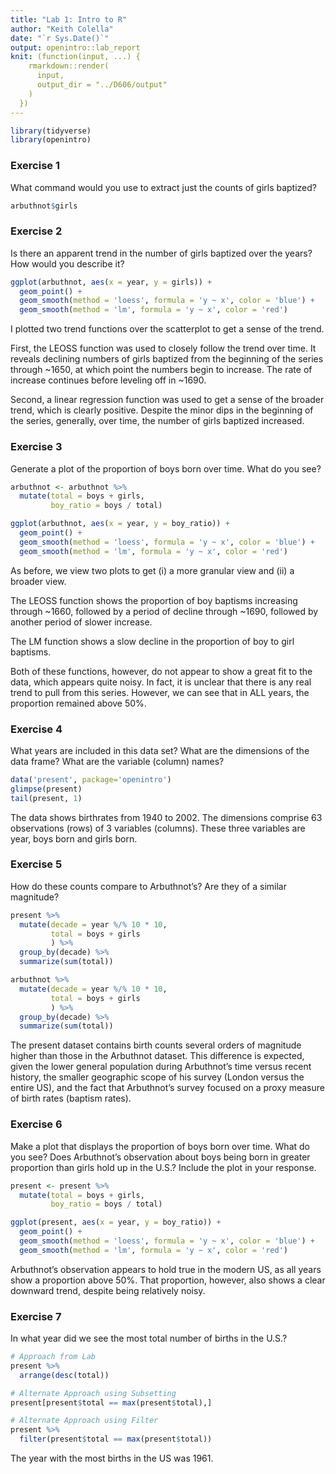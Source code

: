 ```yaml
---
title: "Lab 1: Intro to R"
author: "Keith Colella"
date: "`r Sys.Date()`"
output: openintro::lab_report
knit: (function(input, ...) {
    rmarkdown::render(
      input,
      output_dir = "../D606/output"
    )
  })
---
```


```r
library(tidyverse)
library(openintro)
```

### Exercise 1

What command would you use to extract just the counts of girls baptized?
```r
arbuthnot$girls
```

### Exercise 2

Is there an apparent trend in the number of girls baptized over the years? How would you describe it?
```r
ggplot(arbuthnot, aes(x = year, y = girls)) +
  geom_point() + 
  geom_smooth(method = 'loess', formula = 'y ~ x', color = 'blue') + 
  geom_smooth(method = 'lm', formula = 'y ~ x', color = 'red')
```

I plotted two trend functions over the scatterplot to get a sense of the trend.

First, the LEOSS function was used to closely follow the trend over time. It reveals declining numbers of girls baptized from the beginning of the series through ~1650, at which point the numbers begin to increase. The rate of increase continues before leveling off in ~1690.

Second, a linear regression function was used to get a sense of the broader trend, which is clearly positive. Despite the minor dips in the beginning of the series, generally, over time, the number of girls baptized increased.

### Exercise 3

Generate a plot of the proportion of boys born over time. What do you see?
```r
arbuthnot <- arbuthnot %>%
  mutate(total = boys + girls,
         boy_ratio = boys / total)

ggplot(arbuthnot, aes(x = year, y = boy_ratio)) +
  geom_point() + 
  geom_smooth(method = 'loess', formula = 'y ~ x', color = 'blue') + 
  geom_smooth(method = 'lm', formula = 'y ~ x', color = 'red')
```

As before, we view two plots to get (i) a more granular view and (ii) a broader view.

The LEOSS function shows the proportion of boy baptisms increasing through ~1660, followed by a period of decline through ~1690, followed by another period of slower increase.

The LM function shows a slow decline in the proportion of boy to girl baptisms.

Both of these functions, however, do not appear to show a great fit to the data, which appears quite noisy. In fact, it is unclear that there is any real trend to pull from this series. However, we can see that in ALL years, the proportion remained above 50%.

### Exercise 4

What years are included in this data set? What are the dimensions of the data frame? What are the
variable (column) names?
```r
data('present', package='openintro')
glimpse(present)
tail(present, 1)
```

The data shows birthrates from 1940 to 2002. The dimensions comprise 63 observations (rows) of 3 variables (columns). These three variables are year, boys born and girls born.

### Exercise 5

How do these counts compare to Arbuthnot’s? Are they of a similar magnitude?
```r
present %>%
  mutate(decade = year %/% 10 * 10,
         total = boys + girls
         ) %>%
  group_by(decade) %>%
  summarize(sum(total))

arbuthnot %>%
  mutate(decade = year %/% 10 * 10,
         total = boys + girls
         ) %>%
  group_by(decade) %>%
  summarize(sum(total))
```

The present dataset contains birth counts several orders of magnitude higher than those in the Arbuthnot dataset. This difference is expected, given the lower general population during Arbuthnot's time versus recent history, the smaller geographic scope of his survey (London versus the entire US), and the fact that Arbuthnot's survey focused on a proxy measure of birth rates (baptism rates).

### Exercise 6

Make a plot that displays the proportion of boys born over time. What do you see? Does Arbuthnot’s observation about boys being born in greater proportion than girls hold up in the U.S.? Include the plot in your response.
```r
present <- present %>%
  mutate(total = boys + girls,
         boy_ratio = boys / total)

ggplot(present, aes(x = year, y = boy_ratio)) +
  geom_point() + 
  geom_smooth(method = 'loess', formula = 'y ~ x', color = 'blue') + 
  geom_smooth(method = 'lm', formula = 'y ~ x', color = 'red')
```

Arbuthnot’s observation appears to hold true in the modern US, as all years show a proportion above 50%. That proportion, however, also shows a clear downward trend, despite being relatively noisy.

### Exercise 7

In what year did we see the most total number of births in the U.S.?
```r
# Approach from Lab
present %>%
  arrange(desc(total))

# Alternate Approach using Subsetting
present[present$total == max(present$total),]

# Alternate Approach using Filter
present %>%
  filter(present$total == max(present$total))
```

The year with the most births in the US was 1961.